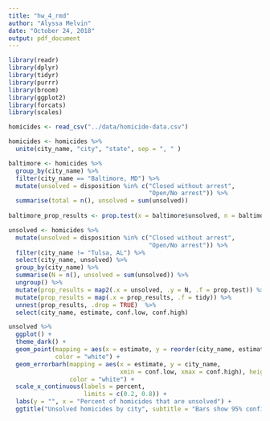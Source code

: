 ```yaml
---
title: "hw_4_rmd"
author: "Alyssa Melvin"
date: "October 24, 2018"
output: pdf_document
---
```


```r
library(readr)
library(dplyr)
library(tidyr) 
library(purrr)
library(broom)
library(ggplot2)
library(forcats)
library(scales)

homicides <- read_csv("../data/homicide-data.csv") 

homicides <- homicides %>% 
  unite(city_name, "city", "state", sep = ", " )

baltimore <- homicides %>% 
  group_by(city_name) %>% 
  filter(city_name == "Baltimore, MD") %>% 
  mutate(unsolved = disposition %in% c("Closed without arrest", 
                                       "Open/No arrest")) %>%
  summarise(total = n(), unsolved = sum(unsolved))
 
baltimore_prop_results <- prop.test(x = baltimore$unsolved, n = baltimore$total)

unsolved <- homicides %>% 
  mutate(unsolved = disposition %in% c("Closed without arrest", 
                                       "Open/No arrest")) %>% 
  filter(city_name != "Tulsa, AL") %>% 
  select(city_name, unsolved) %>% 
  group_by(city_name) %>% 
  summarise(N = n(), unsolved = sum(unsolved)) %>% 
  ungroup() %>% 
  mutate(prop_results = map2(.x = unsolved, .y = N, .f = prop.test)) %>% 
  mutate(prop_results = map(.x = prop_results, .f = tidy)) %>% 
  unnest(prop_results, .drop = TRUE)  %>% 
  select(city_name, estimate, conf.low, conf.high)

```

```r
  
  
unsolved %>% 
  ggplot() +
  theme_dark() +
  geom_point(mapping = aes(x = estimate, y = reorder(city_name, estimate)), 
             color = "white") +
  geom_errorbarh(mapping = aes(x = estimate, y = city_name, 
                               xmin = conf.low, xmax = conf.high), height = 0,
                 color = "white") +
  scale_x_continuous(labels = percent,
                     limits = c(0.2, 0.8)) +
  labs(y = "", x = "Percent of homicides that are unsolved") +
  ggtitle("Unsolved homicides by city", subtitle = "Bars show 95% confidence interval")
  
  
```